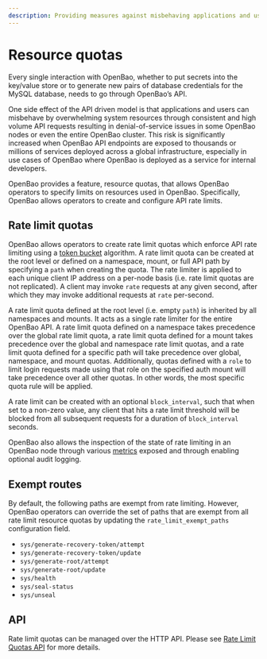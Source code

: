 ```yaml
---
description: Providing measures against misbehaving applications and users overdrawing resources in OpenBao.
---
```


# Resource quotas

Every single interaction with OpenBao, whether to put secrets into the key/value
store or to generate new pairs of database credentials for the MySQL database,
needs to go through OpenBao’s API.

One side effect of the API driven model is that applications and users can
misbehave by overwhelming system resources through consistent and high volume API
requests resulting in denial-of-service issues in some OpenBao nodes or even the
entire OpenBao cluster. This risk is significantly increased when OpenBao API endpoints
are exposed to thousands or millions of services deployed across a global infrastructure,
especially in use cases of OpenBao where OpenBao is deployed as a service for internal
developers.

OpenBao provides a feature, resource quotas, that allows OpenBao operators to specify
limits on resources used in OpenBao. Specifically, OpenBao allows operators to create
and configure API rate limits. 

## Rate limit quotas

OpenBao allows operators to create rate limit quotas which enforce API rate
limiting using a [token bucket](https://en.wikipedia.org/wiki/Token_bucket) algorithm.
A rate limit quota can be created at the root level or defined on a namespace,
mount, or full API path by specifying a `path` when creating the quota. The rate
limiter is applied to each unique client IP address on a per-node basis (i.e. rate limit
quotas are not replicated). A client may invoke `rate` requests at any given second,
after which they may invoke additional requests at `rate` per-second.

A rate limit quota defined at the root level (i.e. empty `path`) is inherited by
all namespaces and mounts. It acts as a single rate limiter for the entire OpenBao
API. A rate limit quota defined on a namespace takes precedence over the global
rate limit quota, a rate limit quota defined for a mount takes precedence over
the global and namespace rate limit quotas, and a rate limit quota defined for
a specific path will take precedence over global, namespace, and mount quotas.
Additionally, quotas defined with a `role` to limit login requests made using
that role on the specified auth mount will take precedence over all other quotas.
In other words, the most specific quota rule will be applied.

A rate limit can be created with an optional `block_interval`, such that when set
to a non-zero value, any client that hits a rate limit threshold will be blocked
from all subsequent requests for a duration of `block_interval` seconds.

OpenBao also allows the inspection of the state of rate limiting in an OpenBao node
through various [metrics](../internals/telemetry/index.mdx#Resource-Quota-Metrics) exposed
and through enabling optional audit logging.

## Exempt routes

By default, the following paths are exempt from rate limiting. However, OpenBao
operators can override the set of paths that are exempt from all rate limit
resource quotas by updating the `rate_limit_exempt_paths` configuration field.

- `sys/generate-recovery-token/attempt`
- `sys/generate-recovery-token/update`
- `sys/generate-root/attempt`
- `sys/generate-root/update`
- `sys/health`
- `sys/seal-status`
- `sys/unseal`

## API

Rate limit quotas can be managed over the HTTP API. Please see
[Rate Limit Quotas API](/api-docs/system/rate-limit-quotas) for more details.
